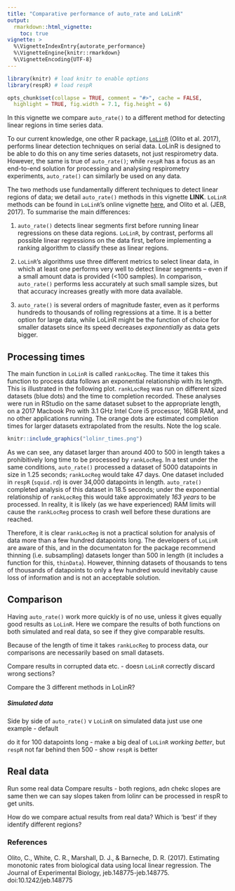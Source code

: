```yaml
---
title: "Comparative performance of auto_rate and LoLinR"
output:
  rmarkdown::html_vignette:
    toc: true
vignette: >
  %\VignetteIndexEntry{autorate_performance}
  %\VignetteEngine{knitr::rmarkdown}
  %\VignetteEncoding{UTF-8}
---
```


```r
library(knitr) # load knitr to enable options
library(respR) # load respR

opts_chunk$set(collapse = TRUE, comment = "#>", cache = FALSE,
  highlight = TRUE, fig.width = 7.1, fig.height = 6)
```

In this vignette we compare `auto_rate()` to a different method for detecting linear regions in time series data.

To our current knowledge, one other R package, [`LoLinR`](https://colin-olito.github.io/LoLinR/vignettes/LoLinR.html) (Olito et al. 2017), performs linear detection techniques on serial data. LoLinR is designed to be able to do this on any time series datasets, not just respirometry data. However, the same is true of `auto_rate()`; while `respR` has a focus as an end-to-end solution for processing and analysing respirometry experiments, `auto_rate()` can similarly be used on any data. 

The two methods use fundamentally different techniques to detect linear regions of data; we detail `auto_rate()` methods in this vignette **LINK**. `LoLinR` methods can be found in `LoLinR`'s online vignette [here](https://github.com/colin-olito/LoLinR), and Olito et al. (JEB, 2017). To summarise the main differences:

1. `auto_rate()` detects linear segments first before running linear regressions on these data regions. `LoLinR`, by contrast, performs all possible linear regressions on the data first, before implementing a ranking algorithm to classify these as linear regions. 

2. `LoLinR`'s algorithms use three different metrics to select linear data, in which at least one performs very well to detect linear segments -- even if a small amount data is provided (<100 samples). In comparison, `auto_rate()` performs less accurately at such small sample sizes, but that accuracy increases greatly with more data available.

3. `auto_rate()` is several orders of magnitude faster, even as it performs hundreds to thousands of rolling regressions at a time. It is a better option for large data, while LoLinR might be the function of choice for smaller datasets since its speed decreases *exponentially* as data gets bigger. 

## Processing times

The main function in `LoLinR` is called `rankLocReg`. The time it takes this function to process data follows an exponential relationship with its length. This is illustrated in the following plot. `rankLocReg` was run on different sized datasets (blue dots) and the time to completion recorded. These analyses were run in RStudio on the same dataset subset to the appropriate length, on a 2017 Macbook Pro with 3.1 GHz Intel Core i5 processor, 16GB RAM, and no other applications running. The orange dots are estimated completion times for larger datasets extrapolated from the results. Note the log scale. 

```r
knitr::include_graphics("lolinr_times.png")
```

As we can see, any dataset larger than around 400 to 500 in length takes a prohibitively long time to be processed by `rankLocReg`. In a test under the same conditions, `auto_rate()` processed a dataset of 5000 datapoints in size in 1.25 seconds; `rankLocReg` would take 47 days. One dataset included in `respR` (`squid.rd`) is over 34,000 datapoints in length. `auto_rate()` completed analysis of this dataset in 18.5 seconds; under the exponential relationship of `rankLocReg` this would take approximately *163 years* to be processed.  In reality, it is likely (as we have experienced) RAM limits will cause the `rankLocReg` process to crash well before these durations are reached. 

Therefore, it is clear `rankLocReg` is not a practical solution for analysis of data more than a few hundred datapoints long. The developers of `LoLinR` are aware of this, and in the documentaton for the package recommend thinning (i.e. subsampling) datasets longer than 500 in length (it includes a function for this, `thinData`). However, thinning datasets of thousands to tens of thousands of datapoints to only a few hundred would inevitably cause loss of information and is not an acceptable solution. 

## Comparison

Having `auto_rate()` work more quickly is of no use, unless it gives equally good results as `LoLinR`. Here we compare the results of both functions on both simulated and real data, so see if they give comparable results. 

Because of the length of time it takes `rankLocReg` to process data, our comparisons are necessarily based on small datasets. 

Compare results in corrupted data etc. - doesn `LoLinR` correctly discard wrong sections?

Compare the 3 different methods in LoLinR?

##### Simulated data

Side by side of `auto_rate()` v `LoLinR` on simulated data 
just use one example - default

do it for 100 datapoints long - make a big deal of `LoLinR` *working better*, but `respR` not far behind
then 500 - show `respR` is better


## Real data

Run some real data 
Compare results - both regions, adn chekc slopes are same
then we can say slopes taken from lolinr can be processed in respR to get units.

How do we compare actual results from real data? Which is 'best' if they identify different regions?


### References

Olito, C., White, C. R., Marshall, D. J., & Barneche, D. R. (2017). Estimating monotonic rates from biological data using local linear regression. The Journal of Experimental Biology, jeb.148775-jeb.148775. doi:10.1242/jeb.148775
